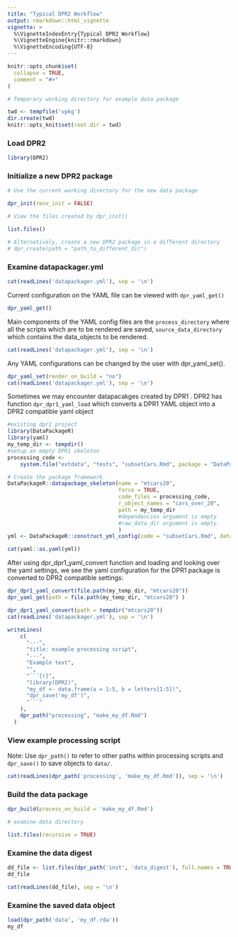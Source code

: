 ```yaml
---
title: "Typical DPR2 Workflow"
output: rmarkdown::html_vignette
vignette: >
  %\VignetteIndexEntry{Typical DPR2 Workflow}
  %\VignetteEngine{knitr::rmarkdown}
  %\VignetteEncoding{UTF-8}
---
```


```r
knitr::opts_chunk$set(
  collapse = TRUE,
  comment = "#>"
)

# Temporary working directory for example data package

twd <- tempfile('vpkg')
dir.create(twd)
knitr::opts_knit$set(root.dir = twd)
```

### Load DPR2

```r
library(DPR2)
```

### Initialize a new DPR2 package

```r

# Use the current working directory for the new data package

dpr_init(renv_init = FALSE)

# View the files created by dpr_init()

list.files()

# Alternatively, create a new DPR2 package in a different directory
# dpr_create(path = "path_to_different_dir")
```

### Examine datapackager.yml

```r
cat(readLines('datapackager.yml'), sep = '\n')
```
Current configuration on the YAML file can be viewed with `dpr_yaml_get()`

```r
dpr_yaml_get()
```
Main components of the YAML config files are the `process_directory` where all the scripts which are to be rendered are saved, `source_data_directory` which contains the data_objects to be rendered. 


```r
cat(readLines('datapackager.yml'), sep = '\n')
```

Any YAML configurations can be changed by the user with dpr_yaml_set().

```r
dpr_yaml_set(render_on_build = "no")
cat(readLines('datapackager.yml'), sep = '\n')
```


Sometimes we may encounter datapacakges created by DPR1 . DPR2 has function `dpr_dpr1_yaml_load` which converts a DPR1 YAML object into a DPR2 compatible yaml object

```r
#existing dpr1 project
library(DataPackageR)
library(yaml)
my_temp_dir <- tempdir()
#setup an empty DPR1 skeleton
processing_code <-
    system.file("extdata", "tests", "subsetCars.Rmd", package = "DataPackageR")

# Create the package framework.
DataPackageR::datapackage_skeleton(name = "mtcars20",
                                   force = TRUE,
                                   code_files = processing_code,
                                   r_object_names = "cars_over_20",
                                   path = my_temp_dir 
                                   #dependencies argument is empty
                                   #raw_data_dir argument is empty.
                                   )
yml <- DataPackageR::construct_yml_config(code = "subsetCars.Rmd", data = "cars_over_20")

cat(yaml::as.yaml(yml))
```
After using dpr_dpr1_yaml_convert function and loading and looking over the yaml settings, we see the yaml configuration for the DPR1 package is converted to DPR2 compatible settings:
```r
dpr_dpr1_yaml_convert(file.path(my_temp_dir, "mtcars20"))
dpr_yaml_get(path = file.path(my_temp_dir, "mtcars20") )
```




```r
dpr_dpr1_yaml_convert(path = tempdir("mtcars20"))
cat(readLines('datapackager.yml'), sep = '\n')
```


```r
writeLines(
    c(
      "---",
      "title: example processing script",
      "---",
      "Example text",
      "",
      "```{r}",
      "library(DPR2)",
      "my_df <- data.frame(a = 1:5, b = letters[1:5])",
      "dpr_save('my_df')",
      "```"
    ),
    dpr_path("processing", "make_my_df.Rmd")
  )
```

### View example processing script

Note: Use `dpr_path()` to refer to other paths within processing scripts and `dpr_save()` to save objects to `data/`.

```r
cat(readLines(dpr_path('processing', 'make_my_df.Rmd')), sep = '\n')
```

### Build the data package

```r
dpr_build(process_on_build = 'make_my_df.Rmd')

# examine data directory

list.files(recursive = TRUE)
```

### Examine the data digest

```r

dd_file <- list.files(dpr_path('inst', 'data_digest'), full.names = TRUE)
dd_file

cat(readLines(dd_file), sep = '\n')

```

### Examine the saved data object

```r
load(dpr_path('data', 'my_df.rda'))
my_df
```
